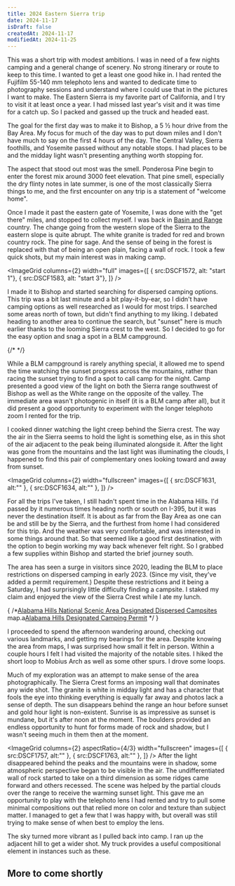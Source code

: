 ```yaml
---
title: 2024 Eastern Sierra trip
date: 2024-11-17
isDraft: false
createdAt: 2024-11-17
modifiedAt: 2024-11-25
---
```



This was a short trip with modest ambitions.  I was in need of a few nights camping and a general change of scenery.  No strong itinerary or route to keep to this time.  I wanted to get a least one good hike in.  I had rented the Fujifilm 55-140 mm telephoto lens and wanted to dedicate time to photography sessions and understand where I could use that in the pictures I want to make.  The Eastern Sierra is my favorite part of California, and I try to visit it at least once a year.  I had missed last year's visit and it was time for a catch up.  So I packed and gassed up the truck and headed east.  

The goal for the first day was to make it to Bishop, a 5 ½ hour drive from the Bay Area.  My focus for much of the day was to put down miles and I don't have much to say on the first 4 hours of the day.  The Central Valley, Sierra foothills, and Yosemite passed without any notable stops.  I had places to be and the midday light wasn't presenting anything worth stopping for.  

The aspect that stood out most was the smell.  Ponderosa Pine begin to enter the forest mix around 3000 feet elevation.  That pine smell, especially the dry flinty notes in late summer, is one of the most classically Sierra things to me, and the first encounter on any trip is a statement of "welcome home".  

Once I made it past the eastern gate of Yosemite, I was done with the "get there" miles, and stopped to collect myself.  I was back in [Basin and Range](https://en.wikipedia.org/wiki/Basin_and_Range_Province) country.  The change going from the western slope of the Sierra to the eastern slope is quite abrupt.  The white granite is traded for red and brown country rock.  The pine for sage.  And the sense of being in the forest is replaced with that of being an open plain, facing a wall of rock.  I took a few quick shots, but my main interest was in making camp.

<ImageGrid
   columns={2}
   width="full"
   images={[
	   { src:DSCF1572, alt: "start 1"},
	   { src:DSCF1583, alt: "start 3"},
   ]}
/>

<Sidenote num={false} inflow={false}><SidenoteImage src={DSCF1598} alt="" /></Sidenote>I made it to Bishop and started searching for dispersed camping options.  This trip was a bit last minute and a bit play-it-by-ear, so I didn't have camping options as well researched as I would for most trips.  I searched some areas north of town, but didn't find anything to my liking.  I debated heading to another area to continue the search, but "sunset" here is much earlier thanks to the looming Sierra crest to the west. So I decided to go for the easy option and snag a spot in a BLM campground.

{/* <BasicImage src={DSCF1598} alt="" fullwidth={false} /> */}

While a BLM campground is rarely anything special, it allowed me to spend the time watching the sunset progress across the mountains, rather than racing the sunset trying to find a spot to call camp for the night.  Camp presented a good view of the light on both the Sierra range southwest of Bishop as well as the White range on the opposite of the valley.  The immediate area wasn't photogenic in itself (it is a BLM camp after all), but it did present a good opportunity to experiment with the longer telephoto zoom I rented for the trip.  

<BasicImage src={DSCF1605} alt="" fullwidth={false} />

I cooked dinner watching the light creep behind the Sierra crest.   The way the air in the Sierra seems to hold the light is something else, as in this shot of the air adjacent to the peak being illuminated alongside it.  After the light was gone from the mountains and the last light was illuminating the clouds, I happened to find this pair of complementary ones looking toward and away from sunset.

<ImageGrid
   columns={2}
   width="fullscreen"
   images={[
    { src:DSCF1631, alt:"" },
    { src:DSCF1634, alt:"" },
   ]}
/>

For all the trips I've taken, I still hadn't spent time in the Alabama Hills.  I'd passed by it numerous times heading north or south on I-395, but it was never the destination itself.  It is about as far from the Bay Area as one can be and still be by the Sierra, and the furthest from home I had considered for this trip.  And the weather was very comfortable, and was interested in some things around that.  So that seemed like a good first destination, with the option to begin working my way back whenever felt right.  So I grabbed a few supplies within Bishop and started the brief journey south.

The area has seen a surge in visitors since 2020, leading the BLM to place restrictions on dispersed camping in early 2023. (Since my visit, they've added a permit requirement.) Despite these restrictions and it being a Saturday, I had surprisingly little difficulty finding a campsite. I staked my claim and enjoyed the view of the Sierra Crest while I ate my lunch.

{ /*<Sidenote>[Alabama Hills National Scenic Area Designated Dispersed Campsites](https://www.blm.gov/sites/default/files/docs/2023-02/AH_Camp_Map_508.pdf) map.</Sidenote>a<Sidenote>[Alabama Hills Designated Camping Permit](https://sierraforever.org/alabama-hills-camping-permit/)</Sidenote> */ }

<BasicImage src={DSCF1654} alt="" />

I proceeded to spend the afternoon wandering around, checking out various landmarks, and getting my bearings for the area.  Despite knowing the area from maps, I was surprised how small it felt in person.  Within a couple hours I felt I had visited the majority of the notable sites. I hiked the short loop to Mobius Arch as well as some other spurs.  I drove some loops.  

Much of my exploration was an attempt to make sense of the area photographically.  The Sierra Crest forms an imposing wall that dominates any wide shot.  The granite is white in midday light and has a character that fools the eye into thinking everything is equally far away and photos lack a sense of depth.  The sun disappears behind the range an hour before sunset and gold hour light is non-existent.  Sunrise is as impressive as sunset is mundane, but it's after noon at the moment.  The boulders provided an endless opportunity to hunt for forms made of rock and shadow, but I wasn't seeing much in them then at the moment.

<ImageGrid
   columns={2}
   aspectRatio={4/3}
   width="fullscreen"
   images={[
    { src:DSCF1757, alt:"" },
	{ src:DSCF1763, alt:"" },
   ]}
/>
After the light disappeared behind the peaks and the mountains were in shadow, some atmospheric perspective began to be visible in the air.  The undifferentiated wall of rock started to take on a third dimension as some ridges came forward and others recessed.  The scene was helped by the partial clouds over the range to receive the warming sunset light.  This gave me an opportunity to play with the telephoto lens I had rented and try to pull some minimal compositions out that relied more on color and texture than subject matter.  I managed to get a few that I was happy with, but overall was still trying to make sense of when best to employ the lens.

The sky turned more vibrant as I pulled back into camp.  I ran up the adjacent hill to get a wider shot.  My truck provides a useful compositional element in instances such as these.

<BasicImage src={DSCF1772} alt="" />



## More to come shortly

